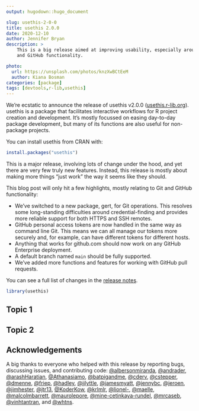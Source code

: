```yaml
---
output: hugodown::hugo_document

slug: usethis-2-0-0
title: usethis 2.0.0
date: 2020-12-10
author: Jennifer Bryan
description: >
    This is a big release aimed at improving usability, especially around Git
    and GitHub functionality.

photo:
  url: https://unsplash.com/photos/knzXwBCtEeM
  author: Kiana Bosman
categories: [package] 
tags: [devtools,r-lib,usethis]
---
```


We're ecstatic to announce the release of usethis v2.0.0 ([usethis.r-lib.org](https://usethis.r-lib.org/)).
usethis is a package that facilitates interactive workflows for R project creation and development.
It's mostly focussed on easing day-to-day package development, but many of its functions are also useful for non-package projects.

You can install usethis from CRAN with:

```r
install.packages("usethis")
```

This is a major release, involving lots of change under the hood, and yet there are very few truly new features.
Instead, this release is mostly about making more things "just work" the way it seems like they should.

This blog post will only hit a few highlights, mostly relating to Git and GitHub functionality:

* We've switched to a new package, gert, for Git operations. This resolves some
  long-standing difficulties around credential-finding and provides more
  reliable support for both HTTPS and SSH remotes.
* GitHub personal access tokens are now handled in the same way as command line
  Git. This means we can all manage our tokens more securely and, for example,
  can have different tokens for different hosts.
* Anything that works for github.com should now work on any GitHub Enterprise
  deployment.
* A default branch named `main` should be fully supported.
* We've added more functions and features for working with GitHub pull requests. 

You can see a full list of changes in the [release notes](https://usethis.r-lib.org/news/index.html#usethis-2-0-0-2020-12-10).

```r
library(usethis)
```

## Topic 1

## Topic 2

## Acknowledgements

A big thanks to everyone who helped with this release by reporting bugs, discussing issues, and contributing code:
[&#x0040;albersonmiranda](https://github.com/albersonmiranda), [&#x0040;andrader](https://github.com/andrader), [&#x0040;arashHaratian](https://github.com/arashHaratian), [&#x0040;Athanasiamo](https://github.com/Athanasiamo), [&#x0040;batpigandme](https://github.com/batpigandme), [&#x0040;cderv](https://github.com/cderv), [&#x0040;cstepper](https://github.com/cstepper), [&#x0040;dmenne](https://github.com/dmenne), [&#x0040;friep](https://github.com/friep), [&#x0040;hadley](https://github.com/hadley), [&#x0040;ijlyttle](https://github.com/ijlyttle), [&#x0040;jamesmyatt](https://github.com/jamesmyatt), [&#x0040;jennybc](https://github.com/jennybc), [&#x0040;jeroen](https://github.com/jeroen), [&#x0040;jimhester](https://github.com/jimhester), [&#x0040;jtr13](https://github.com/jtr13), [&#x0040;KoderKow](https://github.com/KoderKow), [&#x0040;krlmlr](https://github.com/krlmlr), [&#x0040;lionel-](https://github.com/lionel-), [&#x0040;maelle](https://github.com/maelle), [&#x0040;malcolmbarrett](https://github.com/malcolmbarrett), [&#x0040;maurolepore](https://github.com/maurolepore), [&#x0040;mine-cetinkaya-rundel](https://github.com/mine-cetinkaya-rundel), [&#x0040;mrcaseb](https://github.com/mrcaseb), [&#x0040;vinhtantran](https://github.com/vinhtantran), and [&#x0040;whtns](https://github.com/whtns).

